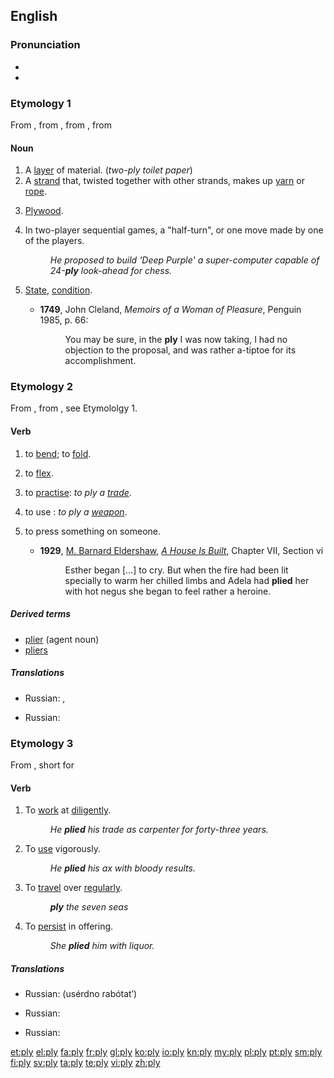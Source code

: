 {{wikipedia|dab=ply}}
==English==

===Pronunciation===
* {{IPA|/plaɪ/}}
* {{rhymes|aɪ}}

===Etymology 1===
From {{etyl|enm|en}}, from {{etyl|frm|en}} {{term|pli||lang=frm|pleat, fold}}, from {{term|plier||lang=frm|bend, fold}}, from {{etyl|la|en}} {{term|plico||lang=la|fold, fold together}}

====Noun====
{{en-noun|pl|ies}}

# A [[layer]] of material. (''two-ply toilet paper'')
# A [[strand]] that, twisted together with other strands, makes up [[yarn]] or [[rope]].
# {{colloquial}} [[plywood|Plywood]].
# {{context|artificial intelligence|game theory}} In two-player sequential games, a "half-turn", or one move made by one of the players.
#: ''He proposed to build 'Deep Purple' a super-computer capable of 24-'''ply''' look-ahead for chess.''
# {{context|now|_|chiefly|_|Scotland}} [[state|State]], [[condition]].
#* '''1749''', John Cleland, ''Memoirs of a Woman of Pleasure'', Penguin 1985, p. 66:
#*: You may be sure, in the '''ply''' I was now taking, I had no objection to the proposal, and was rather a-tiptoe for its accomplishment.

===Etymology 2===
From {{etyl|enm|en}} {{term|plien||lang=enm|bend, fold, mold}}, from {{etyl|frm|en}} {{term|plier||lang=frm|bend, fold}}, see Etymololgy 1.

====Verb====
{{en-verb|plies|plying|plied}}

# {{transitive}} to [[bend]]; to [[fold]].
# {{intransitive}} to [[flex]].
# {{transitive}} to [[practise]]: ''to ply a [[trade]]''.
# {{transitive}} to use : ''to ply a [[weapon]]''.
# {{transitive}} to press something on someone.
#* '''1929''', [[w:M. Barnard Eldershaw|M. Barnard Eldershaw]], ''[[w:A House is Built|A House Is Built]]'', Chapter VII, Section vi
#*:Esther began […] to cry.  But when the fire had been lit specially to warm her chilled limbs and Adela had '''plied''' her with hot negus she began to feel rather a heroine.

=====Derived terms=====
* [[plier]] (agent noun)
* [[pliers]]

=====Translations=====
{{trans-top|to bend; to fold}}
* Russian: {{t|ru|скручивать|tr=skrúčivatʹ}}, {{t|ru|сгибать|tr=sgibátʹ}}
{{trans-mid}}
{{trans-bottom}}

{{trans-top|to flex}}
* Russian: {{t|ru|сгибать|tr=sgibátʹ}}
{{trans-mid}}
{{trans-bottom}}

===Etymology 3===
From {{etyl|enm|en}} {{term|plien||lang=enm}}, short for {{term|applien||lang=enm|apply}}

====Verb====
{{en-verb|plies|plying|plied}}

# {{transitive}} To [[work]] at [[diligent]]ly.
#: ''He '''plied''' his trade as carpenter for forty-three years.''
# {{transitive}} To [[use]] vigorously.
#: ''He '''plied''' his ax with bloody results.''
# {{transitive}} To [[travel]] over [[regular]]ly.
#: '''''ply''' the seven seas''
# {{transitive}} To [[persist]] in offering.
#: ''She '''plied''' him with liquor.''

=====Translations=====
{{trans-top|to work at diligently}}
* Russian: {{l|ru|усердно}} {{t|ru|работать}} (usérdno rabótatʹ)
{{trans-mid}}
{{trans-bottom}}

{{trans-top|to use vigorously}}
{{trans-mid}}
{{trans-bottom}}

{{trans-top|to travel over regularly}}
* Russian: {{t|ru|курсировать|tr=kursírovatʹ}}
{{trans-mid}}
{{trans-bottom}}

{{trans-top|to persist in offering}}
* Russian: {{t|ru|потчевать|tr=pótčevatʹ}}
{{trans-mid}}
{{trans-bottom}}

{{Webster 1913}}

[[et:ply]]
[[el:ply]]
[[fa:ply]]
[[fr:ply]]
[[gl:ply]]
[[ko:ply]]
[[io:ply]]
[[kn:ply]]
[[my:ply]]
[[pl:ply]]
[[pt:ply]]
[[sm:ply]]
[[fi:ply]]
[[sv:ply]]
[[ta:ply]]
[[te:ply]]
[[vi:ply]]
[[zh:ply]]
